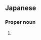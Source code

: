 ==Japanese==
{{ja-kanjitab|みち|あき|yomi=k}}

===Proper noun===
{{ja-pos|proper|みちあき}}

# {{given name|male|lang=ja|sort=みちあき}}
